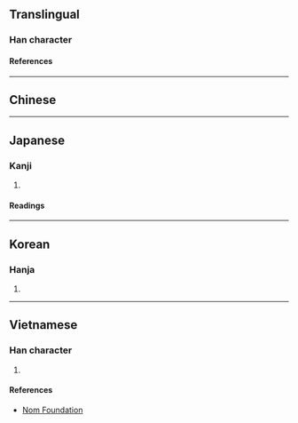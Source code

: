 {{also|乃|迺}}
{{character info}}
==Translingual==

===Han character===
{{Han char|rn=54|rad=廴|as=06|sn=9|four=11400|canj=NKMCW|ids=⿺廴西}}

====References====
{{Han ref|kx=0353.051|dkj=09576|dj=0668.020|hdz=10404.080|uh=5EFC}}

----

==Chinese==
{{zh-see|乃|v}}

----

==Japanese==

===Kanji===
{{ja-kanji|grade=|rs=廴06}}

# {{rfdef|ja|sort=廴06}}

====Readings====
{{ja-readings
|on=だい, ない
|kun=すなわち, の
}}

----

==Korean==

===Hanja===
{{ko-hanja|내}}

# {{rfdef|ko|sort=廴06}}

----

==Vietnamese==

===Han character===
{{vi-readings|rs=廴06|reading=nãi}}

# {{rfdef|vi|sort=廴06}}

====References====
* [http://nomfoundation.org/common/nom_details.php?codepoint=5efc Nom Foundation]